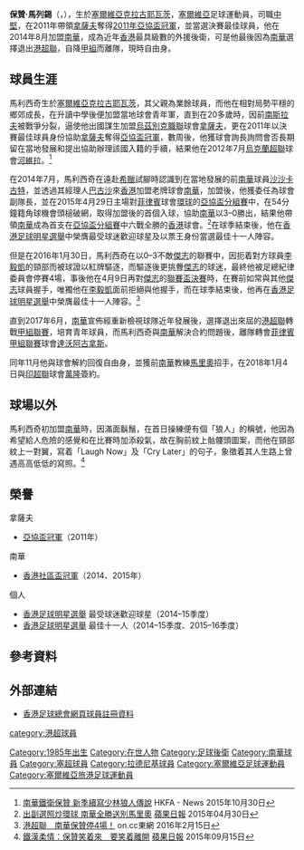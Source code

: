 {{noteTA
|T=zh-cn:博扬·马利西奇;zh-hk:保贊·馬列錫;zh-tw:博揚·馬利西奇;
|1=zh-cn:博扬;zh-hk:保贊;zh-tw:博揚;
|2=zh-cn:马利西奇;zh-hk:馬列錫;zh-tw:馬利西奇;
}}
{{Infobox football biography
| name         = 保贊 <br> Bojan Mališić
| image        = Bojan Mališić.JPG
| fullname     = {{lang|sr|Боjан Малишић}}
| nickname     =巴塞青訓保贊
| birth_date   = {{birth date and age|1985|1|14}}
| birth_place  = [[塞爾維亞|塞爾維亞]]，[[克拉古耶瓦茨|克拉古耶瓦茨]]
| height       = {{Height|m=1.86}}
| position     = [[中堅|中堅]]
| currentclub  = 自由身
| clubnumber   = TBC
| years1 = 2002–2007 | clubs1 = [[拉德尼基足球俱樂部|拉德尼基]]                    | caps1 = 112 | goals1 = 3
| years2 = 2007–2010 | clubs2 = [[拉德足球俱樂部|雷德]]                            | caps2 =  33 | goals2 = 0
| years3 = 2010       | clubs3 = [[伊萬尼察楓樹足球俱樂部|伊萬尼察楓樹]]            | caps3 =  15 | goals3 = 0
| years4 = 2011–2012 | clubs4 = [[拿薩夫足球會|拿薩夫]]                            | caps4 =  36 | goals4 = 0 
| years5 = 2012–2013 | clubs5 = [[烏日霍羅德戈爾維拉足球俱樂部|戈爾維拉]]            | caps5 =  25 | goals5 = 1
| years6 = 2014–2017 | clubs6 = [[南華足球隊|南華]]                                | caps6 =  78 | goals6 = 2
| years7 = 2017       | clubs7 = [[達沃阿古拿斯足球會|達沃阿古拿斯]]                | caps7 = 12  | goals7 = 4
| years8 = 2018–2019 | clubs8 = [[佩西比萬隆|萬隆]]                                | caps8 = 40 | goals8 = 3
| years9 = 2019–2020 | clubs9 = {{link-en|帕森洳巴達楠榜足球俱樂部|Badak Lampung F.C.|帕森洳巴達楠榜}} | caps9 = 18 | goals9 = 0
| pcupdate = 2020年1月29日
| ntupdate =
}}
'''保贊·馬列錫'''（{{lang-sr|Боjан Малишић}}，{{bd|1985年|1月14日|}}），生於[[塞爾維亞|塞爾維亞]][[克拉古耶瓦茨|克拉古耶瓦茨]]，[[塞爾維亞|塞爾維亞]]足球運動員，司職[[中堅|中堅]]，在2011年帶領[[拿薩夫足球會|拿薩夫]]奪得[[2011年亞洲足協盃|2011年亞協盃冠軍]]，並當選決賽最佳球員，他在2014年8月加盟[[南華足球隊|南華]]，成為近年[[香港|香港]]最具級數的外援後衛，可是他最後因為[[南華足球隊|南華]]選擇退出[[港超聯|港超聯]]，自降[[香港甲組聯賽|甲組]]而離隊，現時自由身。

==球員生涯==
馬利西奇生於[[塞爾維亞|塞爾維亞]][[克拉古耶瓦茨|克拉古耶瓦茨]]，其父親為業餘球員，而他在相對局勢平穩的鄉郊成長，在升讀中學後便加盟當地球會青年軍，直到在20多歲時，因前[[南斯拉夫|南斯拉夫]]被戰爭分裂，逼使他出國謀生加盟[[烏茲別克職業足球聯賽|烏茲別克職聯]]球會[[拿薩夫足球會|拿薩夫]]，更在2011年以決賽最佳球員身份協助[[拿薩夫足球會|拿薩夫]]奪得[[2011年亞洲足協盃|亞協盃冠軍]]，數周後，他獲球會詢長詢問會否長期留在當地發展和提出協助辦理該國入籍的手續，結果他在2012年7月[[烏克蘭足球超級聯賽|烏克蘭超聯]]球會[[烏日霍羅德戈爾維拉足球會|河維拉]]。<ref>[https://www.hkfa.com/news_details/13290 南華鐵衛保贊 新季續寫少林狼人傳說] {{Wayback|url=https://www.hkfa.com/news_details/13290 |date=20170105212659 }} HKFA - News 2015年10月30日</ref>

在2014年7月，馬利西奇在遠赴[[希臘|希臘]]試腳時認識到在當地發展的前[[南華足球隊|南華]]球員[[沙沙·卡古特|沙沙卡古特]]，並透過其經理人[[阿倫·巴古沙|巴古沙]]來[[香港|香港]]加盟老牌球會[[南華足球隊|南華]]，加盟後，他獲委任為球會副隊長，並在2015年4月29日主場對[[菲律賓|菲律賓]]球會[[環球足球會|環球]]的[[2015年亞洲足協盃|亞協盃分組賽]]中，在54分鐘籍角球機會頭槌破網，取得加盟後的首個入球，協助[[南華足球隊|南華]]以3–0勝出，結果他帶領[[南華足球隊|南華]]成為首支在[[2015年亞洲足協盃|亞協盃分組賽]]中六戰全勝的[[香港|香港]]球會。<ref>[http://hk.apple.nextmedia.com/sports/art/20150430/19130628 出副選照炒環球 南華全勝送別馬里奧] {{Wayback|url=http://hk.apple.nextmedia.com/sports/art/20150430/19130628 |date=20170801233332 }} [[蘋果日報|蘋果日報]] 2015年04月30日</ref>在球季結束後，他在[[香港足球明星選舉|香港足球明星選舉]]中榮膺最受球迷歡迎球星及以票王身份當選最佳十一人陣容。

但是在2016年1月30日，馬利西奇在以0–3不敵[[傑志體育會|傑志]]的聯賽中，因扼着對方球員[[李毅凱|李毅凱]]的頸部而被球證以紅牌驅逐，而驅逐後更挑釁[[傑志體育會|傑志]]的球迷，最終他被足總紀律委員會停賽4場，事後他在4月9日再對[[傑志體育會|傑志]]的[[2015–16年香港聯賽盃|聯賽盃決賽]]時，在賽前如常與其他[[傑志體育會|傑志]]球員握手，唯獨他在[[李毅凱|李毅凱]]面前拒絕與他握手，而在球季結束後，他再在[[香港足球明星選舉|香港足球明星選舉]]中榮膺最佳十一人陣容。<ref>[http://hk.on.cc/hk/bkn/cnt/sport/20160215/bkn-20160215211901511-0215_00882_001.html 港超聯　南華保贊停4場！] {{Wayback|url=http://hk.on.cc/hk/bkn/cnt/sport/20160215/bkn-20160215211901511-0215_00882_001.html |date=20170105213342 }} on.cc東網 2016年2月15日</ref>

直到2017年6月，[[南華足球隊|南華]]宣佈經重新檢視球隊近年發展後，選擇退出來屆的[[港超聯|港超聯]]轉戰[[香港甲組聯賽|甲組聯賽]]，培育青年球員，而馬利西奇與[[南華足球隊|南華]]解決合約問題後，離隊轉會[[菲律賓足球聯賽|菲律賓甲組聯賽]]球會[[達沃阿古拿斯足球會|達沃阿古拿斯]]。

同年11月他與球會解約回復自由身，並獲前[[南華足球隊|南華]]教練[[羅拔圖·卡路士·馬里奧·高美斯|馬里奧]]招手，在2018年1月4日與[[印尼超級聯賽|印超聯]]球會[[佩西比萬隆|萬隆]]簽約。

==球場以外==
馬利西奇初加盟[[南華足球隊|南華]]時，因滿面鬍鬚，在首日操練便有個「狼人」的稱號，他因為希望給人危險的感覺和在比賽時加添殺氣，故在胸前紋上骷髏頭圖案，而他在頸部紋上一對翼，寫着「Laugh Now」及「Cry Later」的句子，象徵着其人生路上曾遇高高低低的寫照。<ref>[http://hk.apple.nextmedia.com/sports/art/20150915/19295820 鐵漢柔情：保贊笑着來　要笑着離開] {{Wayback|url=http://hk.apple.nextmedia.com/sports/art/20150915/19295820 |date=20170105212848 }} [[蘋果日報|蘋果日報]] 2015年09月15日</ref>

==榮譽==
;拿薩夫
* [[2011年亞洲足協盃|亞協盃冠軍]]（2011年）
;南華
* [[香港社區盃|香港社區盃冠軍]]（2014、2015年） 
;個人
* [[香港足球明星選舉|香港足球明星選舉]] 最受球迷歡迎球星（2014–15季度）
* [[香港足球明星選舉|香港足球明星選舉]] 最佳十一人（2014–15季度、2015–16季度）

==參考資料==
{{reflist}}

==外部連結==
* [https://www.hkfa.com/ch/club/2/detail?player=13549 香港足球總會網頁球員註冊資料] {{Wayback|url=https://www.hkfa.com/ch/club/2/detail?player=13549 |date=20170701040158 }}

{{香港足球明星選舉最受球迷喜愛球星}}
{{DEFAULTSORT:Bojan Mališić}}
[[Category:1985年出生|Category:1985年出生]]
[[Category:在世人物|Category:在世人物]]
[[Category:足球後衛|Category:足球後衛]]
[[category:港超球員|category:港超球員]]
[[Category:南華球員|Category:南華球員]]
[[Category:塞超球員|Category:塞超球員]]
[[Category:拉德尼基球員|Category:拉德尼基球員]]
[[Category:塞爾維亞足球運動員|Category:塞爾維亞足球運動員]]
[[Category:塞爾維亞旅港足球運動員|Category:塞爾維亞旅港足球運動員]]
